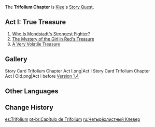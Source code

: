 {{Chapter Infobox
|character       = Klee
|short           = Trifolium
|act1            = True Treasure
|ARReq1          = 32
|keyReq1         = 1
|storyQuestReq1  = [[Noctua Chapter]] Act I: [[Darknight Hero's Alibi]]
}}
The '''Trifolium Chapter''' is [[Klee]]'s [[Story Quest]].

==Act I: True Treasure==
{{Main|True Treasure}}
#[[Who Is Mondstadt's Strongest Fighter?]]
#[[The Mystery of the Girl in Red's Treasure]]
#[[A Very Volatile Treasure]]

==Gallery==
<gallery>
Story Card Trifolium Chapter Act I.png|Act I
Story Card Trifolium Chapter Act I Old.png|Act I before [[Version 1.4]]
</gallery>

==Other Languages==
{{Other Languages
|en      = Trifolium Chapter
|zhs     = 四叶草之章
|zhs_rm  = Sìyècǎo zhī Zhāng
|zht     = 四葉草之章
|zht_rm  = Sìyècǎo zhī Zhāng
|zh_tl   = Chapter of the Four-Leaf Clover
|ja      = 四つ葉の章
|ja_rm   = Yotsuba no Shou{{Assumed}}
|ja_tl   = Four-Leaf Clover Chapter
|ko      = 네잎클로버의 {{tt|장|章}}
|ko_rm   = Ne-ip-keullobeo-ui Jang
|ko_tl   = Four-Leaf Clover Chapter
|es      = Trifolium
|fr      = Trifolium
|ru      = Четырёхлистный Клевер
|ru_tl   = Four-Leaf Clover
|th      = บทแห่งโคลเวอร์สี่แฉก
|th_rm   = Bot Haeng Khlo Woe Si Chaek
|th_tl   = Chapter of the Four-Leaf Clover
|vi      = {{tt|Chương|章}} {{tt|Tứ Diệp Thảo|四葉草}}
|vi_tl   = Four-Leaf Clover Chapter
|de      = Trifolium
|id      = Chapter Trifolium
|pt      = Trifolium
|tr      = 
|tr_tl   = 
|it      = 
|it_tl   = 
}}

==Change History==
{{Change History|1.0}}

[[es:Trifolium]]
[[pt-br:Capítulo de Trifolium]]
[[ru:Четырёхлистный Клевер]]